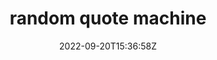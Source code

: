 ---
slug: "random-quote-machine"
title: "random quote machine"
description: "Random Quote Machine fetches for you a random, motivational quote with its author. It also changes the theme on every new quote."
techs:
  - "react"
  - "javascript"
  - "bootstrap"
date: "2022-09-20T15:36:58Z"
repoUrl: "https://github.com/PabloPicas0/random-quote-machine"
homepageUrl: "https://pablopicas0.github.io/random-quote-machine/"
banner: "./images/banner.jpg"
---